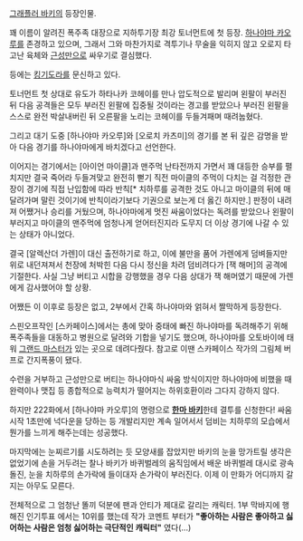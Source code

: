 [[그래플러 바키]]의 등장인물.

꽤 이름이 알려진 폭주족 대장으로 지하투기장 최강 토너먼트에 첫 등장. [[하나야마 카오루]]를 존경하고 있으며, 그래서 그와 마찬가지로 격투기나 무술을 익히지 않고 오로지 타고난 육체와 [[근성]]만으로 싸우기로 결심했다.

등에는 [[킹기도라]]를 문신하고 있다.

토너먼트 첫 상대로 유도가 하타나카 코헤이를 만나 압도적으로 발리며 왼팔이 부러진 뒤 다음 공격들은 모두 부러진 왼팔에 집중될 것이라는 경고를 받았으나 부러진 왼팔을 스스로 완전 박살내버린 뒤 오른팔을 노리는 코헤이를 두들겨패며 때려눕혔다.

그리고 대기 도중 [하나야마 카오루]와 [오로치 카츠미]의 경기를 본 뒤 깊은 감명을 받아 다음 경기를 하나야마에게 바치겠다고 선언한다.

이어지는 경기에서는 [아이언 마이클]과 맨주먹 난타전까지 가면서 꽤 대등한 승부를 펼치지만 결국 죽어라 두들겨맞고 완전히 뻗기 직전 마이클의 주먹이 다치는 걸 걱정한 관장이 경기에 직접 난입함에 따라 반칙[* 치하루를 공격한 것도 아니고 마이클의 뒤에 매달려가며 말린 것이기에 반칙이라기보다 기권으로 보는게 더 옳긴 하지만.] 판정이 내려져 어쨌거나 승리를 거뒀으며, 하나야마에게 멋진 싸움이었다는 독려를 받았으나 왼팔이 부러지고 마이클의 맨주먹에 엄청나게 얻어터진지라 도무지 더 이상 경기에 나갈 수 있는 상태가 아니었다.

결국 [알렉산더 가렌]이 대신 출전하기로 하고, 이에 불만을 품어 가렌에게 덤벼들지만 위로 내던져져서 천장에 처박힌 다음 다시 정신을 차려 덤비려다가 [잭 해머]의 공격에 기절한다. 사실 그냥 버티고 시합을 강행했을 경우 다음 상대가 잭 해머였기 때문에 가렌에게 감사했어야 할 상황.

어쨌든 이 이후로 등장은 없고, 2부에서 간혹 하나야마와 얽혀서 짤막하게 등장한다.

스핀오프작인 [스카페이스]에서는 총에 맞아 중태에 빠진 하나야마를 독려해주기 위해 폭주족들을 대동하고 병원으로 달려와 기합을 넣기도 했으며, 하나야마를 오토바이에 태워 [[그랜드 마스터]]가 있는 곳으로 데려다줬다. 참고로 이땐 스카페이스 작가의 그림체 버프로 간지폭풍이 됐다.

수련을 거부하고 근성만으로 버티는 하나야마식 싸움 방식이지만 하나야마에 비했을 때 완력이나 맷집 등 종합적으로 능력치가 떨어지는 하위호환이라 그다지 강하지 않다.

하지만 222화에서 [하나야마 카오루]의 명령으로 '''[[한마 바키]]'''한테 결투를 신청한다! 싸움 시작 1초만에 넉다운을 당하는 등 개발리지만 계속 일어서서 덤비는 치하루의 모습에서 뭔가를 느끼게 해주는데는 성공했다.

마지막에는 눈찌르기를 시도하려는 듯 모양새를 잡았지만 바키의 눈을 망가트릴 생각은 없었기에 손을 거두려는 찰나 바키가 바퀴벌레의 움직임에서 배운 바퀴벌레 대시로 광속 돌진, 눈을 치하루의 손가락에 들이대자 손가락이 부러진다. 이제 이 만화가 어디까지 갈지는 아무도 모른다.

전체적으로 그 엄청난 똘끼 덕분에 팬과 안티가 제대로 갈리는 캐릭터. 1부 막바지에 행해진 인기투표 에서는 10위를 했는데 작가 코멘트 부터가 '''"좋아하는 사람은 좋아하고 싫어하는 사람은 엄청 싫어하는 극단적인 캐릭터"''' 였다(...)

